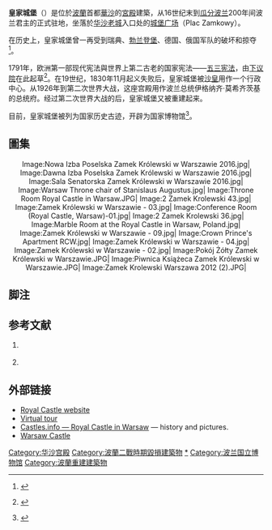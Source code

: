 {{coord|52|14|52|N|21|0|51|E|type:landmark|display=title}}
{{Infobox Historic building
|image=Warszawa-Zamek Królewski.jpg
|caption=皇家城堡
|name=皇家城堡
|location_town=[[华沙|华沙]]
|location_country=[[波兰|波兰]]
|architect=Giovanni Battista Trevano
|client=
|engineer=
|construction_start_date=1598
|completion_date=1619
|date_demolished=1944
|cost=
|structural_system=
|style=[[风格主义|风格主义]]-[[巴洛克|巴洛克]] 
|}}

'''皇家城堡'''（{{lang-pl|Zamek Królewski w Warszawie}}）是位於[[波蘭|波蘭]]首都[[華沙|華沙]]的[[宮殿|宮殿]]建築，从16世纪末到[[瓜分波兰|瓜分波兰]]200年间波兰君主的正式驻地，坐落於[[华沙老城|华沙老城]]入口处的[[城堡广场_(华沙)|城堡广场]]（Plac Zamkowy）。

在历史上，皇家城堡曾一再受到瑞典、[[勃兰登堡|勃兰登堡]]、德国、俄国军队的破坏和掠夺<ref name="dziedzictwo">{{pl icon}} {{cite web |author =  |url = http://www.dziedzictwo.pl/sources/muzea/waw/zamek-krolewski/zamekkw.html |title = Zamek Królewski w Warszawie (The Royal Castle in Warsaw) |work = www.dziedzictwo.pl |publisher =  |pages =  |page =  |date =  |accessdate = 2008-07-18 |archive-date = 2008-04-18 |archive-url = https://web.archive.org/web/20080418003632/http://www.dziedzictwo.pl/sources/muzea/waw/zamek-krolewski/zamekkw.html |dead-url = no }}</ref>。

1791年，欧洲第一部现代宪法與世界上第二古老的国家宪法——[[五三宪法|五三宪法]]，由[[瑟姆|下议院]]在此起草<ref>{{pl icon}} {{cite web |author =  |url = http://www.zamek-krolewski.pl/?page=1080 |title = Sale Sejmowe |work = www.zamek-krolewski.pl |publisher =  |pages =  |page =  |date =  |accessdate = 2008-07-18 |archive-date = 2011-07-27 |archive-url = https://web.archive.org/web/20110727074723/http://www.zamek-krolewski.pl/?page=1080 |dead-url = no }}</ref>。在19世纪，1830年11月起义失败后，皇家城堡被[[沙皇|沙皇]]用作一个行政中心。从1926年到第二次世界大战，这座宫殿用作波兰总统伊格纳齐·莫希齐茨基的总统府。经过第二次世界大战的{{link-en|拆毀華沙|Planned destruction of Warsaw|破坏}}后，皇家城堡又被重建起来。

目前，皇家城堡被列为国家历史古迹，开辟为国家博物馆<ref>{{pl icon}} {{cite web |author =  |url = http://www.zamek-krolewski.pl/?page=1003 |title = Zamek Królewski w Warszawie - Pomnik Historii i Kultury Narodowej |work = www.zamek-krolewski.pl |publisher =  |pages =  |page =  |date =  |accessdate = 2008-07-22 |archive-date = 2008-07-30 |archive-url = https://web.archive.org/web/20080730072129/http://www.zamek-krolewski.pl/?page=1003 |dead-url = no }}</ref>。

== 圖集 ==
<div style="text-align: center;">
<gallery widths="120" heights="120px" perrow="6" style="border: 5px solid #a86; box-shadow: 0.1em 0.1em 0.5em rgba(0,0,0,0.75); -moz-box-shadow: 0.1em 0.1em 0.5em rgba(0,0,0,0.75); -webkit-box-shadow: 0.1em 0.1em 0.5em rgba(0,0,0,0.75); border-radius: 0.5em; -moz-border-radius: 0.5em; -webkit-border-radius: 0.5em;">
Image:Nowa Izba Poselska Zamek Królewski w Warszawie 2016.jpg| 
Image:Dawna Izba Poselska Zamek Królewski w Warszawie 2016.jpg| 
Image:Sala Senatorska Zamek Królewski w Warszawie 2016.jpg| 
Image:Warsaw Throne chair of Stanislaus Augustus.jpg| 
Image:Throne Room Royal Castle in Warsaw.JPG| 
Image:2 Zamek Krolewski 43.jpg| 
Image:Zamek Królewski w Warszawie - 03.jpg| 
Image:Conference Room (Royal Castle, Warsaw)-01.jpg| 
Image:2 Zamek Krolewski 36.jpg| 
Image:Marble Room at the Royal Castle in Warsaw, Poland.jpg| 
Image:Zamek Królewski w Warszawie - 09.jpg| 
Image:Crown Prince's Apartment RCW.jpg| 
Image:Zamek Królewski w Warszawie - 04.jpg| 
Image:Zamek Królewski w Warszawie - 02.jpg| 
Image:Pokój Żółty Zamek Królewski w Warszawie.JPG| 
Image:Piwnica Książeca Zamek Królewski w Warszawie.JPG| 
Image:Zamek Krolewski Warszawa 2012 (2).JPG| 
</gallery>
</div>

==脚注==
{{Reflist}}

==参考文献==
# {{pl icon}} {{cite book | author = Lileyko Jerzy | coauthors = | title = Vademecum Zamku Warszawskiego | year = 1980 | editor =  | pages = | chapter = | chapterurl = | publisher = | location =Warsaw | isbn = 83-22318-18-9 | url = | format = | accessdate = }}
# {{pl icon}} {{cite book | author = | coauthors = | title = Warszawa w latach 1526-1795 (Warsaw in 1526-1795) | year = 1984 | editor = [[Stefan_Kieniewicz|Stefan Kieniewicz]] | pages = | chapter = | chapterurl = | publisher = | location =Warsaw | isbn =83-01033-23-1 | url = | format = | accessdate = }}

==外部链接==
{{commons category|Royal Castle, Warsaw}}
* [http://www.zamek-krolewski.pl/ Royal Castle website] {{Wayback|url=http://www.zamek-krolewski.pl/ |date=20100306002326 }}
* [http://www.zamek-krolewski-panoramy.art.pl/ Virtual tour] {{Wayback|url=http://www.zamek-krolewski-panoramy.art.pl/ |date=20110415032448 }}
* [http://www.castles.info/poland/royal-castle-warsaw/ Castles.info — Royal Castle in Warsaw] {{Wayback|url=http://www.castles.info/poland/royal-castle-warsaw/ |date=20100113204859 }} — history and pictures.
* [http://www.warsaw-life.com/poland/royal-castle Warsaw Castle] {{Wayback|url=http://www.warsaw-life.com/poland/royal-castle |date=20090427064804 }}

{{Authority control}}

{{華沙博物館}}

[[Category:华沙宫殿|Category:华沙宫殿]]
[[Category:波蘭二戰時期毀損建築物|Category:波蘭二戰時期毀損建築物]]
[[Category:波蘭總統|*]]
[[Category:波兰国立博物馆|Category:波兰国立博物馆]]
[[Category:波蘭重建建築物|Category:波蘭重建建築物]]